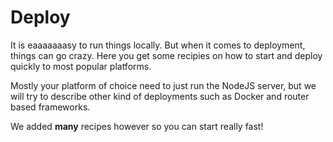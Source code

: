 # Deploy

It is eaaaaaaasy to run things locally. But when it comes to deployment, things
can go crazy. Here you get some recipies on how to start and deploy quickly to
most popular platforms.

Mostly your platform of choice need to just run the NodeJS server, but we will
try to describe other kind of deployments such as Docker and router based frameworks.

We added **many** recipes however so you can start really fast!

